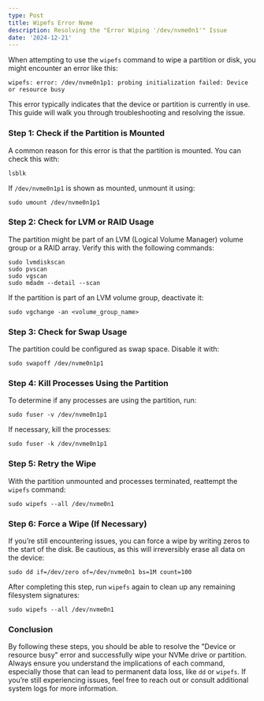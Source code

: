 ```yaml
---
type: Post
title: Wipefs Error Nvme
description: Resolving the "Error Wiping '/dev/nvme0n1'" Issue
date: '2024-12-21'
---
```

When attempting to use the `wipefs` command to wipe a partition or disk, you might encounter an error like this:

```
wipefs: error: /dev/nvme0n1p1: probing initialization failed: Device or resource busy
```

This error typically indicates that the device or partition is currently in use. This guide will walk you through troubleshooting and resolving the issue.

### Step 1: Check if the Partition is Mounted

A common reason for this error is that the partition is mounted. You can check this with:

```
lsblk
```

If `/dev/nvme0n1p1` is shown as mounted, unmount it using:

```
sudo umount /dev/nvme0n1p1
```

### Step 2: Check for LVM or RAID Usage

The partition might be part of an LVM (Logical Volume Manager) volume group or a RAID array. Verify this with the following commands:

```
sudo lvmdiskscan
sudo pvscan
sudo vgscan
sudo mdadm --detail --scan
```

If the partition is part of an LVM volume group, deactivate it:

```
sudo vgchange -an <volume_group_name>
```

### Step 3: Check for Swap Usage

The partition could be configured as swap space. Disable it with:

```
sudo swapoff /dev/nvme0n1p1
```

### Step 4: Kill Processes Using the Partition

To determine if any processes are using the partition, run:

```
sudo fuser -v /dev/nvme0n1p1
```

If necessary, kill the processes:

```
sudo fuser -k /dev/nvme0n1p1
```

### Step 5: Retry the Wipe

With the partition unmounted and processes terminated, reattempt the `wipefs` command:

```
sudo wipefs --all /dev/nvme0n1
```

### Step 6: Force a Wipe (If Necessary)

If you’re still encountering issues, you can force a wipe by writing zeros to the start of the disk. Be cautious, as this will irreversibly erase all data on the device:

```
sudo dd if=/dev/zero of=/dev/nvme0n1 bs=1M count=100
```

After completing this step, run `wipefs` again to clean up any remaining filesystem signatures:

```
sudo wipefs --all /dev/nvme0n1
```

### Conclusion

By following these steps, you should be able to resolve the "Device or resource busy" error and successfully wipe your NVMe drive or partition. Always ensure you understand the implications of each command, especially those that can lead to permanent data loss, like `dd` or `wipefs`. If you’re still experiencing issues, feel free to reach out or consult additional system logs for more information.
